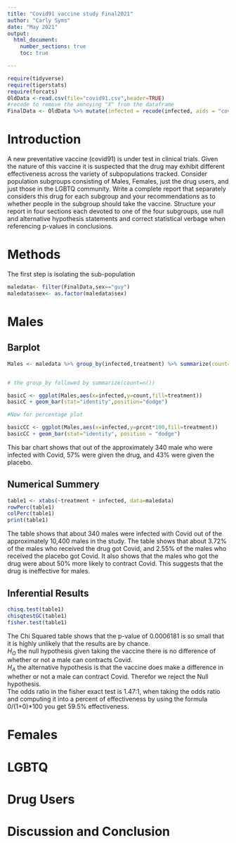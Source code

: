 ```yaml
---
title: "Covid91 vaccine study Final2021"
author: "Carly Syms"
date: "May 2021"
output: 
  html_document:
    number_sections: true
    toc: true

---
```


```r
require(tidyverse)
require(tigerstats)
require(forcats)
OldData <-read.csv(file="covid91.csv",header=TRUE)
#recode to remove the annoying "X" from the dataframe
FinalData <- OldData %>% mutate(infected = recode(infected, aids = "covid", none = "OK" )) %>% select(-one_of("X"))
```

# Introduction

A new  preventative vaccine (covid91) is under test in clinical trials. Given the nature of this vaccine it is suspected that the drug may exhibit different effectiveness across the variety of subpopulations tracked. Consider population subgroups consisting of Males, Females, just the drug users, and just those in the LGBTQ community. Write a complete report that separately considers this drug for each subgroup and your recommendations as to whether people in the subgroup should take the vaccine. Structure your report in four sections each devoted to one of the four subgroups, use null and alternative hypothesis statements and correct statistical verbage when referencing p-values in conclusions.

# Methods 

The first step is isolating the sub-population 

```r
maledata<- filter(FinalData,sex=="guy")
maledata$sex<- as.factor(maledata$sex)
```

# Males 

## Barplot

```r

Males <- maledata %>% group_by(infected,treatment) %>% summarize(count=n()) %>% mutate(prcnt=count/sum(count))


# the group_by followed by summarize(count=n())

basicC <- ggplot(Males,aes(x=infected,y=count,fill=treatment))
basicC + geom_bar(stat="identity",position="dodge")

#Now for percentage plot

basicCC <- ggplot(Males,aes(x=infected,y=prcnt*100,fill=treatment)) 
basicCC + geom_bar(stat="identity", position = "dodge")
```

This bar chart shows that out of the approximately 340 male who were infected with Covid, 57% were given the drug, and 43% were given the placebo.

## Numerical Summery

```r
table1 <- xtabs(~treatment + infected, data=maledata)
rowPerc(table1)
colPerc(table1)
print(table1)
```

The table shows that about 340 males were infected with Covid out of the approximately 10,400 males in the study. The table shows that about 3.72% of the males who received the drug got Covid, and 2.55% of the males who received the placebo got Covid. It also shows that the males who got the drug were about 50% more likely to contract Covid. This suggests that the drug is ineffective for males. 

## Inferential Results

```r
chisq.test(table1)
chisqtestGC(table1)
fisher.test(table1)
```

The Chi Squared table shows that the p-value of 0.0006181 is so small that it is highly unlikely that the results are by chance.  
$H_O$ the null hypothesis given taking the vaccine there is no difference of whether or not a male can contracts Covid.  
$H_A$ the alternative hypothesis is that the vaccine does make a difference in whether or not a male can contract Covid. Therefor we reject the Null hypothesis.   
The odds ratio in the fisher exact test is 1.47:1, when taking the odds ratio and computing it into a percent of effectiveness by using the formula 0/(1+0)*100 you get 59.5% effectiveness. 

# Females

# LGBTQ

# Drug Users

# Discussion and Conclusion  
